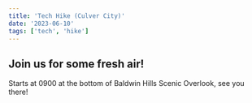 ```yaml
---
title: 'Tech Hike (Culver City)'
date: '2023-06-10'
tags: ['tech', 'hike']
---
```

## Join us for some fresh air!
Starts at 0900 at the bottom of Baldwin Hills Scenic Overlook, see you there!

<CustomImage src="https://raw.githubusercontent.com/ehawyeehaw/nublogposts/main/images/TechHikeBanner.png" alt="HikeOne" />
<CustomImage src="https://raw.githubusercontent.com/ehawyeehaw/nublogposts/main/images/HikeBannerTwo.png" alt="HikeTwo" />
